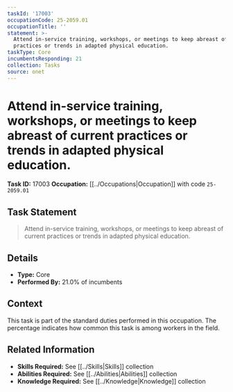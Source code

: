 ```yaml
---
taskId: '17003'
occupationCode: 25-2059.01
occupationTitle: ''
statement: >-
  Attend in-service training, workshops, or meetings to keep abreast of current
  practices or trends in adapted physical education.
taskType: Core
incumbentsResponding: 21
collection: Tasks
source: onet
---
```

# Attend in-service training, workshops, or meetings to keep abreast of current practices or trends in adapted physical education.

**Task ID:** 17003
**Occupation:** [[../Occupations|Occupation]] with code `25-2059.01`

## Task Statement

> Attend in-service training, workshops, or meetings to keep abreast of current practices or trends in adapted physical education.

## Details

- **Type:** Core
- **Performed By:** 21.0% of incumbents

## Context

This task is part of the standard duties performed in this occupation. The percentage indicates how common this task is among workers in the field.

## Related Information

- **Skills Required:** See [[../Skills|Skills]] collection
- **Abilities Required:** See [[../Abilities|Abilities]] collection
- **Knowledge Required:** See [[../Knowledge|Knowledge]] collection
